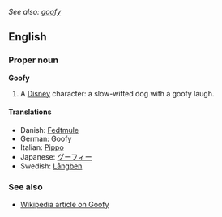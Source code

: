 ''See also: [[goofy]]''
==English==
===Proper noun===
'''Goofy'''

#A [[w:Disney|Disney]] character: a slow-witted dog with a goofy laugh.

====Translations====
*Danish: [[Fedtmule]]
*German: Goofy
*Italian: [[Pippo]]
*Japanese: [[グーフィー]]
*Swedish: [[Långben]]

===See also===
*[[w:Goofy|Wikipedia article on Goofy]]
